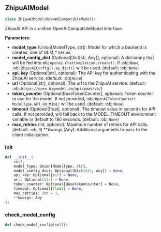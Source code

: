 <a id="camel.models.zhipuai_model"></a>

<a id="camel.models.zhipuai_model.ZhipuAIModel"></a>

## ZhipuAIModel

```python
class ZhipuAIModel(OpenAICompatibleModel):
```

ZhipuAI API in a unified OpenAICompatibleModel interface.

**Parameters:**

- **model_type** (Union[ModelType, str]): Model for which a backend is created, one of GLM_* series.
- **model_config_dict** (Optional[Dict[str, Any]], optional): A dictionary that will be fed into:obj:`openai.ChatCompletion.create()`. If :obj:`None`, :obj:`ZhipuAIConfig().as_dict()` will be used. (default: :obj:`None`)
- **api_key** (Optional[str], optional): The API key for authenticating with the ZhipuAI service. (default: :obj:`None`)
- **url** (Optional[str], optional): The url to the ZhipuAI service. (default: :obj:`https://open.bigmodel.cn/api/paas/v4/`)
- **token_counter** (Optional[BaseTokenCounter], optional): Token counter to use for the model. If not provided, :obj:`OpenAITokenCounter( ModelType.GPT_4O_MINI)` will be used. (default: :obj:`None`)
- **timeout** (Optional[float], optional): The timeout value in seconds for API calls. If not provided, will fall back to the MODEL_TIMEOUT environment variable or default to 180 seconds. (default: :obj:`None`)
- **max_retries** (int, optional): Maximum number of retries for API calls. (default: :obj:`3`) **kwargs (Any): Additional arguments to pass to the client initialization.

<a id="camel.models.zhipuai_model.ZhipuAIModel.__init__"></a>

### __init__

```python
def __init__(
    self,
    model_type: Union[ModelType, str],
    model_config_dict: Optional[Dict[str, Any]] = None,
    api_key: Optional[str] = None,
    url: Optional[str] = None,
    token_counter: Optional[BaseTokenCounter] = None,
    timeout: Optional[float] = None,
    max_retries: int = 3,
    **kwargs: Any
):
```

<a id="camel.models.zhipuai_model.ZhipuAIModel.check_model_config"></a>

### check_model_config

```python
def check_model_config(self):
```

